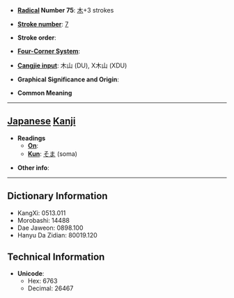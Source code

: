 * '''[[Wiktionary:Chinese radical index| Radical]] Number 75''': [[Wiktionary:Chinese radical index 木|木]]+3 strokes

* '''[[Wiktionary:Chinese total strokes index|Stroke number]]''': [[Wiktionary:Chinese total strokes index 7|7]]

* '''Stroke order''': 

* '''[[Wiktionary:Chinese four corner index|Four-Corner System]]''': 

* '''[[Wiktionary:Chinese Cangjie index|Cangjie input]]''': 木山 (DU), X木山 (XDU)

* '''Graphical Significance and Origin''': 

* '''Common Meaning'''

----

== [[Japanese]] [[Kanji]] ==

* '''Readings'''
** '''[[On]]''': 
** '''[[Kun]]''': [[そま]] (soma)

* '''Other info''':  

----

== Dictionary Information ==

* KangXi: 0513.011
* Morobashi: 14488
* Dae Jaweon: 0898.100
* Hanyu Da Zidian: 80019.120

== Technical Information ==

* '''Unicode''':
** Hex: 6763
** Decimal: 26467